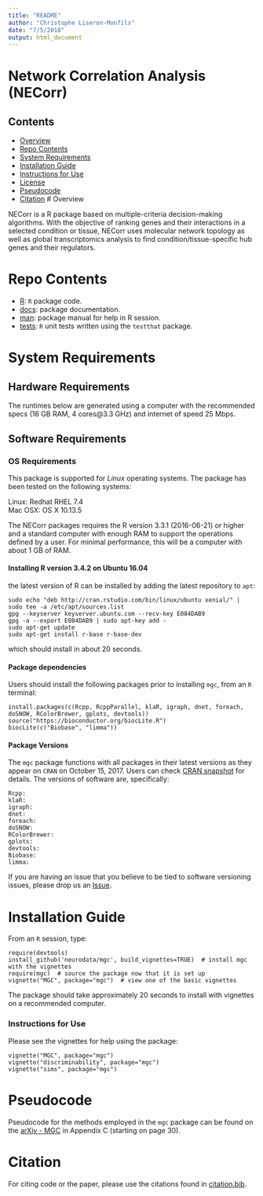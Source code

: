 ```yaml
---
title: "README"
author: "Christophe Liseron-Monfils"
date: "7/5/2018"
output: html_document
---
```


# Network Correlation Analysis (NECorr)

## Contents

- [Overview](#overview)
- [Repo Contents](#repo-contents)
- [System Requirements](#system-requirements)
- [Installation Guide](#installation-guide)
- [Instructions for Use](#instructions-for-use)
- [License](./LICENSE)
- [Pseudocode](#pseudocode)
- [Citation](#citation)
# Overview

NECorr is a R package based on multiple-criteria decision-making algorithms. With the objective of ranking genes and their interactions in a selected condition or tissue, NECorr uses molecular network topology as well as global transcriptomics analysis to find condition/tissue-specific hub genes and their regulators.

# Repo Contents

- [R](./R): `R` package code.
- [docs](./docs): package documentation.
- [man](./man): package manual for help in R session.
- [tests](./tests): `R` unit tests written using the `testthat` package.


# System Requirements

## Hardware Requirements


The runtimes below are generated using a computer with the recommended specs (16 GB RAM, 4 cores@3.3 GHz) and internet of speed 25 Mbps.

## Software Requirements

### OS Requirements

This package is supported for *Linux* operating systems. The package has been tested on the following systems:

Linux: Redhat RHEL 7.4  
Mac OSX: OS X 10.13.5


The NECorr packages requires the R version 3.3.1 (2016-06-21) or higher and a standard computer with enough RAM to support the operations defined by a user. For minimal performance, this will be a computer with about 1 GB of RAM. 

#### Installing R version 3.4.2 on Ubuntu 16.04

the latest version of R can be installed by adding the latest repository to `apt`:

```
sudo echo "deb http://cran.rstudio.com/bin/linux/ubuntu xenial/" | sudo tee -a /etc/apt/sources.list
gpg --keyserver keyserver.ubuntu.com --recv-key E084DAB9
gpg -a --export E084DAB9 | sudo apt-key add -
sudo apt-get update
sudo apt-get install r-base r-base-dev
```

which should install in about 20 seconds.

#### Package dependencies

Users should install the following packages prior to installing `mgc`, from an `R` terminal:

```
install.packages(c(Rcpp, RcppParallel, klaR, igraph, dnet, foreach, doSNOW, RColorBrewer, gplots, devtools))
source("https://bioconductor.org/biocLite.R")
biocLite(c("Biobase", "limma"))

```

#### Package Versions

The `mgc` package functions with all packages in their latest versions as they appear on `CRAN` on October 15, 2017. Users can check [CRAN snapshot](https://mran.microsoft.com/timemachine/) for details. The versions of software are, specifically:
```
Rcpp:
klaR:
igraph:
dnet:
foreach:
doSNOW:
RColorBrewer:
gplots:
devtools:
Biobase:
limma:
```

If you are having an issue that you believe to be tied to software versioning issues, please drop us an [Issue](https://github.com/neurodata/mgc/issues). 

# Installation Guide

From an `R` session, type:

```
require(devtools)
install_github('neurodata/mgc', build_vignettes=TRUE)  # install mgc with the vignettes
require(mgc)  # source the package now that it is set up
vignette("MGC", package="mgc")  # view one of the basic vignettes
```

The package should take approximately 20 seconds to install with vignettes on a recommended computer. 


### Instructions for Use

Please see the vignettes for help using the package:

```
vignette("MGC", package="mgc")
vignette("discriminability", package="mgc")
vignette("sims", package="mgc")
```


# Pseudocode

Pseudocode for the methods employed in the `mgc` package can be found on the [arXiv - MGC](https://arxiv.org/abs/1609.05148) in Appendix C (starting on page 30).

# Citation

For citing code or the paper, please use the citations found in [citation.bib](./citation.bib).

